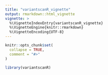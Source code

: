 ```yaml
---
title: "variantscanR_vignette"
output: rmarkdown::html_vignette
vignette: >
  %\VignetteIndexEntry{variantscanR_vignette}
  %\VignetteEngine{knitr::rmarkdown}
  %\VignetteEncoding{UTF-8}
---
```


```r
knitr::opts_chunk$set(
  collapse = TRUE,
  comment = "#>"
)
```

```r
library(variantscanR)
```
